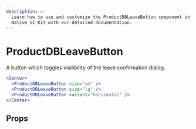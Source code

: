 ```yaml
---
description: >-
  Learn how to use and customize the ProductDBLeaveButton component in ProductDB's React
  Native UI Kit with our detailed documentation.
---
```


# ProductDBLeaveButton

A button which toggles visilibility of the leave confirmation dialog.

```jsx
<Center>
  <ProductDBLeaveButton size="sm" />
  <ProductDBLeaveButton size="lg" />
  <ProductDBLeaveButton variant="horizontal" />
</Center>
```

## Props

<PropsTable of="ProductDB-leave-button" />

<head>
  <title>React Native UI Kit ProductDBLeaveButton</title>
</head>
